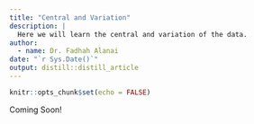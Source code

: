 ```yaml
---
title: "Central and Variation"
description: |
  Here we will learn the central and variation of the data.
author:
  - name: Dr. Fadhah Alanai
date: "`r Sys.Date()`"
output: distill::distill_article
---
```


```r
knitr::opts_chunk$set(echo = FALSE)
```

Coming Soon!




